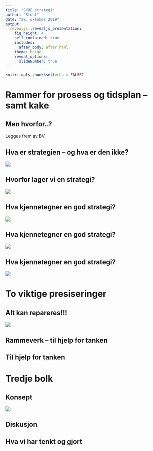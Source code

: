 ```yaml
---
title: "SKDE strategi"
author: "Stunt"
date: "28. oktober 2019"
output:
  revealjs::revealjs_presentation:
    fig_height: 4
    self_contained: true
    includes:
      after_body: after.html
    theme: beige
    reveal_options:
      slideNumber: true
---
```


```r
knitr::opts_chunk$set(echo = FALSE)
```

# Rammer for prosess og tidsplan -- samt kake

## Men hvorfor..?
Legges frem av BV

## Hva er strategien -- og hva er den ikke?
![](./figs/toc.jpg)



## Hvorfor lager vi en strategi?
![](./figs/rammebetingelser.jpg)

## Hva kjennetegner en god strategi?
![](./figs/prioritere.jpg)

## Hva kjennetegner en god strategi?
![](./figs/trajectory.jpg)

## Hva kjennetegner en god strategi?
![](./figs/fristelse.jpg)

# To viktige presiseringer

## Alt kan repareres!!!
![](./figs/repareres.jpg)

## Rammeverk -- til hjelp for tanken

## Til hjelp for tanken


# Tredje bolk 

## Konsept
![](./figs/giphy.gif)

## Diskusjon 

## Hva vi har tenkt og gjort 
